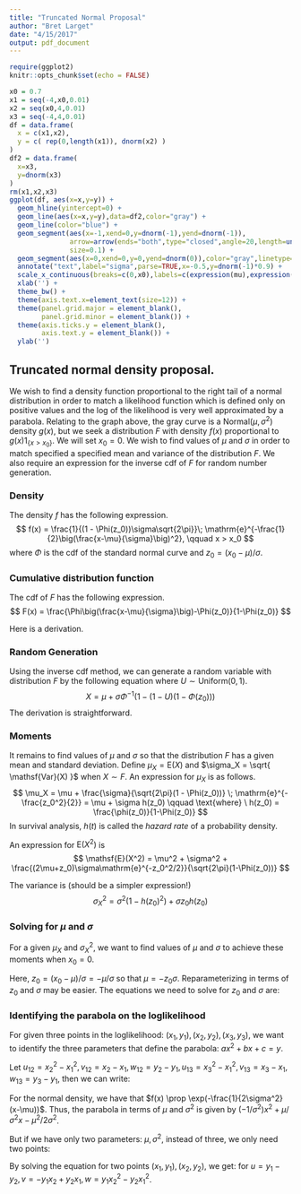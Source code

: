 ```yaml
---
title: "Truncated Normal Proposal"
author: "Bret Larget"
date: "4/15/2017"
output: pdf_document
---
```


```r
require(ggplot2)
knitr::opts_chunk$set(echo = FALSE)
```

```r
x0 = 0.7
x1 = seq(-4,x0,0.01)
x2 = seq(x0,4,0.01)
x3 = seq(-4,4,0.01)
df = data.frame(
  x = c(x1,x2),
  y = c( rep(0,length(x1)), dnorm(x2) )
)
df2 = data.frame(
  x=x3,
  y=dnorm(x3)
)
rm(x1,x2,x3)
ggplot(df, aes(x=x,y=y)) +
  geom_hline(yintercept=0) +
  geom_line(aes(x=x,y=y),data=df2,color="gray") +
  geom_line(color="blue") +
  geom_segment(aes(x=-1,xend=0,y=dnorm(-1),yend=dnorm(-1)),
               arrow=arrow(ends="both",type="closed",angle=20,length=unit(0.04,"npc")),
               size=0.1) +
  geom_segment(aes(x=0,xend=0,y=0,yend=dnorm(0)),color="gray",linetype="dotted") +
  annotate("text",label="sigma",parse=TRUE,x=-0.5,y=dnorm(-1)*0.9) +
  scale_x_continuous(breaks=c(0,x0),labels=c(expression(mu),expression(x[0]))) +
  xlab('') +
  theme_bw() +
  theme(axis.text.x=element_text(size=12)) +
  theme(panel.grid.major = element_blank(),
        panel.grid.minor = element_blank()) +
  theme(axis.ticks.y = element_blank(),
        axis.text.y = element_blank()) +
  ylab('')
```

## Truncated normal density proposal.
We wish to find a density function proportional to the right tail of a normal distribution in order to match a likelihood function which is defined only on positive values and the log of the likelihood is very well approximated by a parabola.
Relating to the graph above,
the gray curve is a $\text{Normal}(\mu,\sigma^2)$ density $g(x)$,
but we seek a distribution $F$ with density $f(x)$ proportional to $g(x) 1_{\{x>x_0\}}$.
We will set $x_0=0$.
We wish to find values of $\mu$ and $\sigma$ in order to match specified a specified mean and variance of the distribution $F$.
We also require an expression for the inverse cdf of $F$ for random number generation.

### Density

The density $f$ has the following expression.
$$
f(x) = \frac{1}{(1 - \Phi(z_0))\sigma\sqrt{2\pi}}\;
\mathrm{e}^{-\frac{1}{2}\big(\frac{x-\mu}{\sigma}\big)^2}, \qquad x > x_0
$$
where $\Phi$ is the cdf of the standard normal curve and $z_0 = (x_0-\mu)/\sigma$.

### Cumulative distribution function

The cdf of $F$ has the following expression.
$$
F(x) = \frac{\Phi\big(\frac{x-\mu}{\sigma}\big)-\Phi(z_0)}{1-\Phi(z_0)}
$$

Here is a derivation.

\begin{eqnarray*}
F(x) & = & 1 - \int_x^\infty \frac{1}{(1 - \Phi(z_0))\sigma\sqrt{2\pi}}\;
\mathrm{e}^{-\frac{1}{2}\big(\frac{t-\mu}{\sigma}\big)^2} \,\mathrm{d}t \\
& = & 1 - \frac{1}{1 - \Phi(z_0)}
\int_{\frac{x-\mu}{\sigma}}^\infty \frac{1}{\sqrt{2\pi}}
\mathrm{e}^{-\frac{z^2}{2}}\, \mathrm{d}z \\
& = & 1 - \frac{1 - \Phi(\frac{x-\mu}{\sigma})}{1 - \Phi(z_0)} \\
& = & \frac{\Phi\big(\frac{x-\mu}{\sigma}\big)-\Phi(z_0)}{1-\Phi(z_0)}, \qquad x > x_0
\end{eqnarray*}

### Random Generation

Using the inverse cdf method, we can generate a random variable with distribution $F$
by the following equation where $U \sim \text{Uniform}(0,1)$.
$$
X = \mu + \sigma \Phi^{-1}( 1 - (1-U)(1-\Phi(z_0)))
$$
The derivation is straightforward.

### Moments

It remains to find values of $\mu$ and $\sigma$ so that the distribution $F$ has a given mean and standard deviation.
Define $\mu_X = \mathsf{E}(X)$ and $\sigma_X = \sqrt{ \mathsf{Var}(X) }$
when $X \sim F$.
An expression for $\mu_X$ is as follows.
$$
\mu_X = \mu + \frac{\sigma}{\sqrt{2\pi}(1 - \Phi(z_0))} \; \mathrm{e}^{-\frac{z_0^2}{2}}
= \mu + \sigma h(z_0) \qquad \text{where} \ h(z_0) = \frac{\phi(z_0)}{1-\Phi(z_0)}
$$
In survival analysis, $h(t)$ is called the *hazard rate* of a probability density.

An expression for $\mathsf{E}(X^2)$ is
$$
\mathsf{E}(X^2) = \mu^2 + \sigma^2 +  \frac{(2\mu+z_0)\sigma\mathrm{e}^{-z_0^2/2}}{\sqrt{2\pi}(1-\Phi(z_0))}
$$

The variance is (should be a simpler expression!)
$$
\sigma^2_X = \sigma^2(1-h(z_0)^2) + \sigma z_0 h(z_0)
$$

### Solving for $\mu$ and $\sigma$

For a given $\mu_X$ and $\sigma^2_X$,
we want to find values of $\mu$ and $\sigma$ to achieve these moments when $x_0=0$.

Here, $z_0 = (x_0 - \mu)/\sigma = -\mu/\sigma$
so that $\mu = -z_0\sigma$.
Reparameterizing in terms of $z_0$ and $\sigma$ may be easier.
The equations we need to solve for $z_0$ and $\sigma$ are:

\begin{eqnarray*}
\mu_X & = & \sigma ( h(z_0) - z_0 ) \\
\sigma_X^2 & = & \sigma^2(1-(h(z_0))^2) + \sigma z_0 h(z_0)
\end{eqnarray*}

### Identifying the parabola on the loglikelihood

For given three points in the loglikelihood: $(x_1,y_1),(x_2,y_2),(x_3,y_3)$, we want to identify the three parameters that define the parabola: $ax^2+bx+c=y$.

\begin{eqnarray*}
ax_1^2+bx_1+c & = & y_1 \\
ax_2^2+bx_2+c & = & y_2 \\
ax_3^2+bx_3+c & = & y_3
\end{eqnarray*}

Let $u_{12}=x_2^2-x_1^2,v_{12}=x_2-x_1,w_{12}=y_2-y_1,u_{13}=x_3^2-x_1^2, v_{13}=x_3-x_1, w_{13}=y_3-y_1$, then we can write:

\begin{eqnarray*}
a & = & \frac{w_{13}-\frac{w_{12}v_{13}}{v_{12}}}{u_{13}-\frac{u_{12}v_{13}}{v_{12}}} \\
b & = & \frac{w_{12}-au_{12}}{v_{12}} \\
c & = & y_1-ax_1^2-bx_1
\end{eqnarray*}

For the normal density, we have that $f(x) \prop \exp(-\frac{1}{2\sigma^2}(x-\mu))$. Thus, the parabola in terms of $\mu$ and $\sigma^2$ is given by $(-1/\sigma^2)x^2+\mu/\sigma^2x-\mu^2/2\sigma^2$.
\begin{eqnarray*}
a & = & \frac{-1}{2\sigma^2} \\
b & = & \frac{\mu}{\sigma^2} \\
c & = & \frac{\mu^2}{2\sigma^2}
\end{eqnarray*}

But if we have only two parameters: $\mu, \sigma^2$, instead of three, we only need two points:
\begin{eqnarray*}
y & = & (-1/\sigma^2)x^2+\mu/\sigma^2x-\mu^2/2\sigma^2\\
a & = & \frac{-1}{2\sigma^2} \\
b & = & \mu \\
y & = & ax^2 - abx +ab^2
\end{eqnarray*}

By solving the equation for two points $(x_1,y_1),(x_2,y_2)$, we get:
\begin{eqnarray*}
a & = & \frac{y_1}{x_1^2-bx_1+b^2} \\
b & = & \frac{-v \pm \sqrt{v^2-4uw}}{2u}
\end{eqnarray*}
for $u=y_1-y_2, v=-y_1x_2+y_2x_1, w=y_1x_2^2-y_2x_1^2$.
